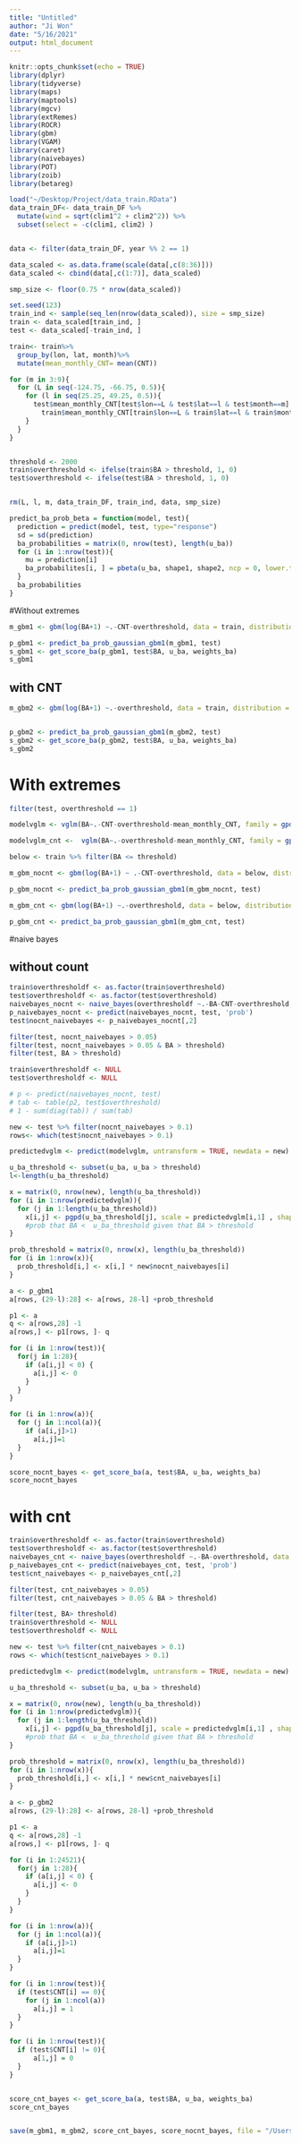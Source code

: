 ```yaml
---
title: "Untitled"
author: "Ji Won"
date: "5/16/2021"
output: html_document
---
```


```r
knitr::opts_chunk$set(echo = TRUE)
library(dplyr)
library(tidyverse)
library(maps)
library(maptools)
library(mgcv)
library(extRemes)
library(ROCR)
library(gbm)
library(VGAM)
library(caret)
library(naivebayes)
library(POT)
library(zoib)
library(betareg)
```

```r
load("~/Desktop/Project/data_train.RData")
data_train_DF<- data_train_DF %>%
  mutate(wind = sqrt(clim1^2 + clim2^2)) %>%
  subset(select = -c(clim1, clim2) )


data <- filter(data_train_DF, year %% 2 == 1)

data_scaled <- as.data.frame(scale(data[,c(8:36)]))
data_scaled <- cbind(data[,c(1:7)], data_scaled)

smp_size <- floor(0.75 * nrow(data_scaled))

set.seed(123)
train_ind <- sample(seq_len(nrow(data_scaled)), size = smp_size)
train <- data_scaled[train_ind, ]
test <- data_scaled[-train_ind, ]

train<- train%>%
  group_by(lon, lat, month)%>%
  mutate(mean_monthly_CNT= mean(CNT))

for (m in 3:9){
  for (L in seq(-124.75, -66.75, 0.5)){
    for (l in seq(25.25, 49.25, 0.5)){
      test$mean_monthly_CNT[test$lon==L & test$lat==l & test$month==m] <- 
        train$mean_monthly_CNT[train$lon==L & train$lat==l & train$month==m][1]
    }
  }
} 


threshold <- 2000
train$overthreshold <- ifelse(train$BA > threshold, 1, 0)
test$overthreshold <- ifelse(test$BA > threshold, 1, 0)


rm(L, l, m, data_train_DF, train_ind, data, smp_size)
```



```r
predict_ba_prob_beta = function(model, test){
  prediction = predict(model, test, type="response")
  sd = sd(prediction)
  ba_probabilities = matrix(0, nrow(test), length(u_ba))
  for (i in 1:nrow(test)){
    mu = prediction[i]
    ba_probabilites[i, ] = pbeta(u_ba, shape1, shape2, ncp = 0, lower.tail = TRUE, log.p = FALSE)
  }
  ba_probabilities
}
```


#Without extremes

```r
m_gbm1 <- gbm(log(BA+1) ~.-CNT-overthreshold, data = train, distribution = "gaussian", interaction.depth = 5, n.trees = 10000, n.minobsinnode = 10, shrinkage = 0.1)

p_gbm1 <- predict_ba_prob_gaussian_gbm1(m_gbm1, test)
s_gbm1 <- get_score_ba(p_gbm1, test$BA, u_ba, weights_ba)
s_gbm1

```

## with CNT
```r
m_gbm2 <- gbm(log(BA+1) ~.-overthreshold, data = train, distribution = "gaussian", interaction.depth = 5, n.trees = 10000, n.minobsinnode = 10, shrinkage = 0.1)


p_gbm2 <- predict_ba_prob_gaussian_gbm1(m_gbm2, test)
s_gbm2 <- get_score_ba(p_gbm2, test$BA, u_ba, weights_ba)
s_gbm2
```




# With extremes

```r
filter(test, overthreshold == 1)
```

```r
modelvglm <- vglm(BA~.-CNT-overthreshold-mean_monthly_CNT, family = gpd(threshold = threshold), link = "log", data = train, subset = BA > threshold)

modelvglm_cnt <-  vglm(BA~.-overthreshold-mean_monthly_CNT, family = gpd(threshold = threshold), link = "log", data = train, subset = BA > threshold)
```

```r
below <- train %>% filter(BA <= threshold)
```

```r
m_gbm_nocnt <- gbm(log(BA+1) ~ .-CNT-overthreshold, data = below, distribution = "gaussian", interaction.depth = 6, n.trees=1000, n.minobsinnode = 10, shrinkage = 0.1)

p_gbm_nocnt <- predict_ba_prob_gaussian_gbm1(m_gbm_nocnt, test)
```

```r
m_gbm_cnt <- gbm(log(BA+1) ~.-overthreshold, data = below, distribution = "gaussian", interaction.depth = 6, n.trees=1000, n.minobsinnode = 10, shrinkage = 0.1)

p_gbm_cnt <- predict_ba_prob_gaussian_gbm1(m_gbm_cnt, test)
```

#naive bayes

## without count

```r
train$overthresholdf <- as.factor(train$overthreshold)
test$overthresholdf <- as.factor(test$overthreshold)
naivebayes_nocnt <- naive_bayes(overthresholdf ~.-BA-CNT-overthreshold, data = train, usekernel = T) 
p_naivebayes_nocnt <- predict(naivebayes_nocnt, test, 'prob')
test$nocnt_naivebayes <- p_naivebayes_nocnt[,2]

filter(test, nocnt_naivebayes > 0.05)
filter(test, nocnt_naivebayes > 0.05 & BA > threshold)
filter(test, BA > threshold)

train$overthresholdf <- NULL 
test$overthresholdf <- NULL

# p <- predict(naivebayes_nocnt, test)
# tab <- table(p2, test$overthreshold)
# 1 - sum(diag(tab)) / sum(tab)
```


```r
new <- test %>% filter(nocnt_naivebayes > 0.1) 
rows<- which(test$nocnt_naivebayes > 0.1)

predictedvglm <- predict(modelvglm, untransform = TRUE, newdata = new) #predict with gpd the selected rows

u_ba_threshold <- subset(u_ba, u_ba > threshold)
l<-length(u_ba_threshold)

x = matrix(0, nrow(new), length(u_ba_threshold))
for (i in 1:nrow(predictedvglm)){
  for (j in 1:length(u_ba_threshold))
    x[i,j] <- pgpd(u_ba_threshold[j], scale = predictedvglm[i,1] , shape = predictedvglm[i,2]) 
    #prob that BA <  u_ba_threshold given that BA > threshold
}

prob_threshold = matrix(0, nrow(x), length(u_ba_threshold))
for (i in 1:nrow(x)){
  prob_threshold[i,] <- x[i,] * new$nocnt_naivebayes[i]
}

a <- p_gbm1
a[rows, (29-l):28] <- a[rows, 28-l] +prob_threshold

p1 <- a
q <- a[rows,28] -1
a[rows,] <- p1[rows, ]- q

for (i in 1:nrow(test)){
  for(j in 1:28){
    if (a[i,j] < 0) {
      a[i,j] <- 0
    }
  }
}

for (i in 1:nrow(a)){
  for (j in 1:ncol(a)){
    if (a[i,j]>1)
      a[i,j]=1
  }
}

score_nocnt_bayes <- get_score_ba(a, test$BA, u_ba, weights_ba)
score_nocnt_bayes
```

# with cnt

```r
train$overthresholdf <- as.factor(train$overthreshold)
test$overthresholdf <- as.factor(test$overthreshold)
naivebayes_cnt <- naive_bayes(overthresholdf ~.-BA-overthreshold, data = train, usekernel = T) 
p_naivebayes_cnt <- predict(naivebayes_cnt, test, 'prob')
test$cnt_naivebayes <- p_naivebayes_cnt[,2]

filter(test, cnt_naivebayes > 0.05)
filter(test, cnt_naivebayes > 0.05 & BA > threshold)

filter(test, BA> threshold)
train$overthreshold <- NULL
test$overthresholdf <- NULL
```


```r

new <- test %>% filter(cnt_naivebayes > 0.1) 
rows <- which(test$cnt_naivebayes > 0.1)

predictedvglm <- predict(modelvglm, untransform = TRUE, newdata = new) #predict with gpd the selected rows

u_ba_threshold <- subset(u_ba, u_ba > threshold)

x = matrix(0, nrow(new), length(u_ba_threshold))
for (i in 1:nrow(predictedvglm)){
  for (j in 1:length(u_ba_threshold))
    x[i,j] <- pgpd(u_ba_threshold[j], scale = predictedvglm[i,1] , shape = predictedvglm[i,2]) 
    #prob that BA <  u_ba_threshold given that BA > threshold
}

prob_threshold = matrix(0, nrow(x), length(u_ba_threshold))
for (i in 1:nrow(x)){
  prob_threshold[i,] <- x[i,] * new$cnt_naivebayes[i]
}

a <- p_gbm2
a[rows, (29-l):28] <- a[rows, 28-l] +prob_threshold

p1 <- a
q <- a[rows,28] -1
a[rows,] <- p1[rows, ]- q

for (i in 1:24521){
  for(j in 1:28){
    if (a[i,j] < 0) {
      a[i,j] <- 0
    }
  }
}

for (i in 1:nrow(a)){
  for (j in 1:ncol(a)){
    if (a[i,j]>1)
      a[i,j]=1
  }
}

for (i in 1:nrow(test)){
  if (test$CNT[i] == 0){
    for (j in 1:ncol(a))
      a[i,j] = 1
  }
}

for (i in 1:nrow(test)){
  if (test$CNT[i] != 0){
      a[1,j] = 0
  }
}


score_cnt_bayes <- get_score_ba(a, test$BA, u_ba, weights_ba)
score_cnt_bayes


save(m_gbm1, m_gbm2, score_cnt_bayes, score_nocnt_bayes, file = "/Users/jiwonmin/Desktop/Project/Oddyears.RData")

```




